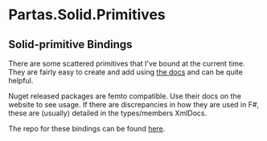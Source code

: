 # Partas.Solid.Primitives

## Solid-primitive Bindings

There are some scattered primitives that I've bound at the current time. They are fairly easy to create and add using [the docs](https://primitives.solidjs.community/) and can be quite helpful.

Nuget released packages are femto compatible. Use their docs on the website to see usage. If there are discrepancies in how they are used in F#, these are (usually) detailed in
the types/members XmlDocs.

The repo for these bindings can be found [here](https://github.com/shayanhabibi/Partas.Solid.Primitives).
